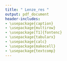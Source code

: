 ```yaml
---
title: " Lenze_res "
output: pdf_document
header-includes:
- \usepackage{caption}
- \usepackage{multirow}
- \usepackage[T1]{fontenc}	
- \usepackage{tabularx}
- \usepackage{calc}
- \usepackage{makecell}
- \usepackage{textcomp}
---
```


```{=latex}
\begin{table}[]
\caption{Parameters influencing the structure formation of model processed cheese}
\label{tab:lenres}
\begin{tabular}{lll} 
\hline
\textbf{Investigated parameter} &
  \textbf{Key results} \\  \hline
Stirring speed &
  \makecell[l]{Higher processing speed leads to weaker gels \\
         high shear might lead to structure corruption} \\  \\
Temperature &
  at least 70\textdegree C necessary to initiate creaming reaction \\  \\
Protein composition &
  \makecell[l]{Model matrix was derived from natural cheese with addition of \\
         2\% (w/w protein) protein powder of varying sources . \\
         Presence of whey proteins, native casein and rennet casein  \\
         promotes the occurrence of a distinct first exponential phase  \\
         acid casein and sodium caseinate lead to absence of an early\\
         exponential increase in viscosity, but show a pronounced  \\
         exponential increase in apparent viscosity at late processing times} \\  \\
Protein concentration &
  \makecell[l]{Higher concentration in proteins results in stronger gels and \\
         stronger display of a step-wise structure build-up} \\  \\
Addition of rework &
  \makecell[l]{values of 5\% and 10\% were investigated \\
        Highly accelerated structure formation, \\
        increasing with with higher rework concentration}   \\  \\
pH educt &
  Optimum pH for the creaming reaction: 5.83 - 5.96 \\  \\
Fat globule size &
  Smaller Fat globules accelerated structure formation \\  \\
Fat composition &
  \makecell[l]{Use of surface active ingredient in systems prepared w oil \\
        strongly accelerated structure formation.} \\  \\
Fat concentration & 
\makecell[l]{Lactose was used as dry-matter add on\\
        very low structure formation without presence of fat \\ 
        Presence of fat is needed to display step-wise structure formation} \\  \hline


\end{tabular}

\end{table}
```

```{=latex}
\begin{table}[]
\caption{}
\label{undefined}
\begin{tabular}{|l|l|l|l|l|l|l|}
\hline
Author(s) &
  Variable &
  Parameter &
  Environment &
  Key findings &
  Author(s) &
  Variable \\ \hline
\_at\_Brighenti2018 &
  Effect of low or high pressure (HP) pre-treatment fermentation temperature (FT) &
  viscoelastic properties &
  Acid induced cream cheese &
  tbc &
  \_at\_Brighenti2018 &
  Effect of low or high pressure (HP) pre-treatment fermentation temperature (FT) \\ \hline
\_at\_Berta2016 &
  high Temperature &
  viscoelastic properties &
  natural cheese vs processed cheese &
  tbc) &
  \_at\_Berta2016 &
  high Temperature \\ \hline
Sadlikova et al. (2010) &
  salt concentration &
  viscoelastic properties &
  tbc &
  tbc &
  Sadlikova et al. (2010) &
  salt concentration \\ \hline
\_at\_Salek2015b Salek et al. (2017) &
  salt content &
  texture  viscoelastic properties &
  spreadable model processed cheese  dM = 35 \% fat in dM 50 \%  melting salts: DSP TSPP PP TSC &
  Hardest cheese:  1:1 mixtures of DSP and TSPP &
  \_at\_Salek2015b Salek et al. (2017) &
  salt content \\ \hline
\_at\_Brickley2008 &
  salt composition &
  texture  pH &
  non-fat processed cheese &
  TSC:  higher creaminess, lower pH &
  \_at\_Brickley2008 &
  salt composition \\ \hline
\_at\_Hougaard2015 &
  salt content &
  viscoelastic properties &
  processed cheese  during holding &
  improved stability &
  \_at\_Hougaard2015 &
  salt content \\ \hline
\_at\_Chen2012 &
  salt concentration &
  pH  viscoelastic properties  degree of dissociation &
  processed cheese &
  Increase pH, hardness   casein dissociation &
  \_at\_Chen2012 &
  salt concentration \\ \hline
\_at\_Cunha2013 &
  fat type &
  viscoelastic properties  consumer acceptance &
  spreadable cheese analogues  butter plant oils hydrated plant fat &
  tbc &
  \_at\_Cunha2013 &
  fat type \\ \hline
\_at\_Soowiej2014 &
  fat content &
  texture &
  model processed cheese  added whey proteins  inulin &
  higher hardness  lower meltability &
  \_at\_Soowiej2014 &
  fat content \\ \hline
\_at\_Cernikova2018a &
  addition of rework &
  viscoelastic properties &
  processed cheese  increased firmness   no further effect exceeding 10 \% &
   &
  \_at\_Cernikova2018a &
  addition of rework \\ \hline
\_at\_El-Bakry2011 &
  salt reduction  processing time &
  Casein hydration  fat emulsification &
  salt reduction: weaker gels &
   &
  \_at\_El-Bakry2011 &
  salt reduction  processing time \\ \hline
Noronha et al. (2008(1)  2008(2)  2008(3) &
  Additives  processing time &
  Texture  T2 relaxation  FTIR &
  matrix hydration  emulsification  increase during processing &
   &
  Noronha et al. (2008(1)  2008(2)  2008(3) &
  Additives  processing time \\ \hline
\_at\_Sharma2016 &
  shear work input &
  viscoelastic properties &
  Model mozzarella cheeses &
  non-linear increase apparent viscosity  w higher shear work &
  \_at\_Sharma2016 &
  shear work input \\ \hline
\_at\_Kosfa2018 &
  fat reduction  salt reduction &
  physicochemical properties &
  cheese emulsions &
  apparent viscosity increased with fat reduction  certain salt concentration necessary  otherwise creaming or clustering &
  \_at\_Kosfa2018 &
  fat reduction  salt reduction \\ \hline
\_at\_Vogt2015 &
  temperature increase &
  free water meas. w.  diffusing wave spectrometry (DWS) &
  Mozzarella  medium Cheddar  aged Cheddar &
  progressive increase of free water  increasing temperature &
  \_at\_Vogt2015 &
  temperature increase \\ \hline
Author(s) &
  Variable &
  Parameter &
  Environment &
  Key findings &
  Author(s) &
  Variable \\ \hline
\_at\_Brighenti2018 &
  Effect of low or high pressure (HP) pre-treatment fermentation temperature (FT) &
  viscoelastic properties &
  Acid induced cream cheese &
  tbc &
  \_at\_Brighenti2018 &
  Effect of low or high pressure (HP) pre-treatment fermentation temperature (FT) \\ \hline
\_at\_Berta2016 &
  high Temperature &
  viscoelastic properties &
  natural cheese vs processed cheese &
  tbc) &
  \_at\_Berta2016 &
  high Temperature \\ \hline
Sadlikova et al. (2010) &
  salt concentration &
  viscoelastic properties &
  tbc &
  tbc &
  Sadlikova et al. (2010) &
  salt concentration \\ \hline
\_at\_Salek2015b Salek et al. (2017) &
  salt content &
  texture  viscoelastic properties &
  spreadable model processed cheese  dM = 35 \% fat in dM 50 \%  melting salts: DSP TSPP PP TSC &
  Hardest cheese:  1:1 mixtures of DSP and TSPP &
  \_at\_Salek2015b Salek et al. (2017) &
  salt content \\ \hline
\_at\_Brickley2008 &
  salt composition &
  texture  pH &
  non-fat processed cheese &
  TSC:  higher creaminess, lower pH &
  \_at\_Brickley2008 &
  salt composition \\ \hline
\end{tabular}
\end{table}
```